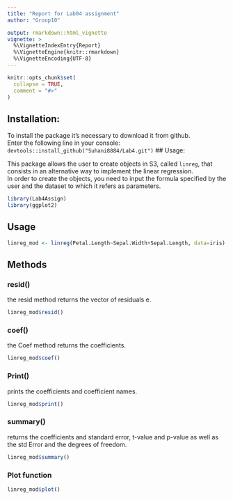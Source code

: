 ```yaml
---
title: "Report for Lab04 assignment"
author: "Group10"

output: rmarkdown::html_vignette
vignette: >
  %\VignetteIndexEntry{Report}
  %\VignetteEngine{knitr::rmarkdown}
  %\VignetteEncoding{UTF-8}
---
```

```r
knitr::opts_chunk$set(
  collapse = TRUE,
  comment = "#>"
)
```
## Installation:
To install the package it's necessary to download it from github.  
Enter the following line in your console: `devtools::install_github("Suhani8884/Lab4.git")`
<!-- 
```r
devtools::install_github("Suhani8884/Lab4.git")```
 -->
 ## Usage:

This package allows the user to create objects in S3, called `linreg`, that consists in an alternative way to implement the linear regression.  
In order to create the objects, you need to input the formula specified by the user and the dataset to which it refers as parameters.


```r
library(Lab4Assign)
library(ggplot2)

```
## Usage 
```r
linreg_mod <- linreg(Petal.Length~Sepal.Width+Sepal.Length, data=iris)

```
## Methods

### resid()

the  resid method returns the vector of residuals e.
```r
linreg_mod$resid()

```
### coef()
the Coef method  returns the coefficients.

```r
linreg_mod$coef()

```

### Print()
prints the coefficients and coefficient names.
```r
linreg_mod$print()

```

### summary()
returns the coefficients and standard error, t-value and p-value as well as the std Error and the degrees of freedom.

```r
linreg_mod$summary()

```

### Plot function
```r

linreg_mod$plot()
```


